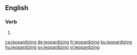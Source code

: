==English==

===Verb===
{{head|en|present participle}}

# {{present participle of|jeopardize|lang=en|nocat=1}}

[[ca:jeopardizing]]
[[de:jeopardizing]]
[[fr:jeopardizing]]
[[ku:jeopardizing]]
[[hu:jeopardizing]]
[[sv:jeopardizing]]
[[vi:jeopardizing]]